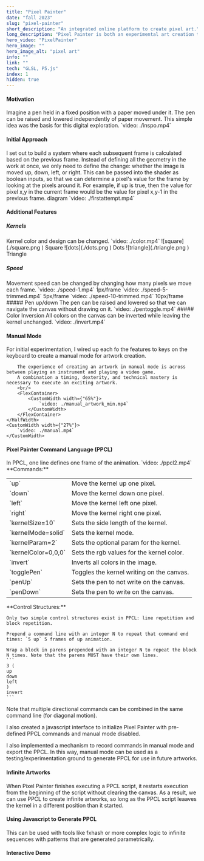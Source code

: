 ```yaml
---
title: "Pixel Painter"
date: "fall 2023"
slug: "pixel-painter"
short_description: "An integrated online platform to create pixel art."
long_description: "Pixel Painter is both an experimental art creation tool and a series of animated pixel artworks. A kernel fixed at the center of the screen paints on a blank canvas while the canvas moves beneath it. This platform leverages a GLSL shader, so that each frame is defined in terms of the previous frame and a series of boolean inputs."
hero_video: "PixelPainter"
hero_image: ""
hero_image_alt: "pixel art"
info: ""
link: ""
tech: "GLSL, P5.js"
index: 1
hidden: true
---
```


#### Motivation
<FlexContainer>
    <ThirdWidth>
       Imagine a pen held in a fixed position with a paper moved under it. The pen can be raised and lowered independently of paper movement. This simple idea was the basis for this digital exploration.
    </ThirdWidth>
    <ThirdWidth>
        `video: ./inspo.mp4`
    </ThirdWidth>
</FlexContainer>

#### Initial Approach
<FlexContainer>
    <ThirdWidth>
        I set out to build a system where each subsequent frame is calculated based on the previous frame. Instead of
        defining all the geometry in the work at once, we only need to define the change: whether the image is moved up,
        down, left, or right. This can be passed into the shader as boolean inputs, so that we can determine a pixel's
        value for the frame by looking at the pixels around it. For example, if up is true, then the value for pixel x,y
        in the current frame would be the value for pixel x,y-1 in the previous frame.
    </ThirdWidth>
    <ThirdWidth>
        diagram
    </ThirdWidth>
</FlexContainer>
<FlexContainer>
    <ThirdWidth>
        `video: ./firstattempt.mp4`
    </ThirdWidth>
</FlexContainer>

#### Additional Features
##### Kernels
<FlexContainer>
    <ThirdWidth>
       Kernel color and design can be changed.
    </ThirdWidth>
    <ThirdWidth>
        <CustomWidth width={"83%"}>
            `video: ./color.mp4`
        </CustomWidth>
        <FlexContainer>
            <CustomWidth width={"30%"}>
                ![square](./square.png )
                <Caption>Square</Caption>
            </CustomWidth>
            <CustomWidth width={"30%"}>
                ![dots](./dots.png )
                <Caption>Dots</Caption>
            </CustomWidth>
            <CustomWidth width={"30%"}>
                ![triangle](./triangle.png )
                <Caption>Triangle</Caption>
            </CustomWidth>
        </FlexContainer>
    </ThirdWidth>
</FlexContainer>

##### Speed
<TwoThirdsWidth>
    Movement speed can be changed by changing how many pixels we move each frame.
</TwoThirdsWidth>
<TwoThirdsWidth>
    <FlexContainer>
        <CustomWidth width={"30%"}>
            `video: ./speed-1.mp4`
            <Caption>1px/frame</Caption>
        </CustomWidth>
        <CustomWidth width={"30%"}>
            `video: ./speed-5-trimmed.mp4`
            <Caption>5px/frame</Caption>
        </CustomWidth>
        <CustomWidth width={"30%"}>
            `video: ./speed-10-trimmed.mp4`
            <Caption>10px/frame</Caption>
        </CustomWidth>
    </FlexContainer>
</TwoThirdsWidth>
##### Pen up/down
<FlexContainer>
    <ThirdWidth>
        The pen can be raised and lowered so that we can navigate the canvas without drawing on it.
    </ThirdWidth>
    <CustomWidth width={"25%"}>
        `video: ./pentoggle.mp4`
    </CustomWidth>
</FlexContainer>
##### Color Inversion
<FlexContainer>
    <ThirdWidth>
        All colors on the canvas can be inverted while leaving the kernel unchanged.
    </ThirdWidth>
    <CustomWidth width={"25%"}>
        `video: ./invert.mp4`
    </CustomWidth>
</FlexContainer>

#### Manual Mode
<FlexContainer>
    <HalfWidth>
        For initial experimentation, I wired up each fo the features to keys on the keyboard to create a manual mode for artwork creation.

        The experience of creating an artwork in manual mode is across between playing an instrument and playing a video game.
        A combination a timing, dexterity, and technical mastery is necessary to execute an exciting artwork.
        <br/>
        <FlexContainer>
            <CustomWidth width={"65%"}>
                `video: ./manual_artwork_min.mp4`
            </CustomWidth>
        </FlexContainer>
    </HalfWidth>
    <CustomWidth width={"27%"}>
        `video: ./manual.mp4`
    </CustomWidth>
</FlexContainer>

#### Pixel Painter Command Language (PPCL)


<FlexContainer>
    <ThirdWidth>
        In PPCL, one line defines one frame of the animation.
    </ThirdWidth>
    <ThirdWidth>
        `video: ./ppcl2.mp4`
    </ThirdWidth>
</FlexContainer>

<HalfWidth>
    **Commands:**
    <table>
    <tr>
        <td>`up`</td>
        <td>Move the kernel up one pixel.</td>
    </tr>
    <tr>
        <td>`down`</td>
        <td>Move the kernel down one pixel.</td>
    </tr>
    <tr>
        <td>`left`</td>
        <td>Move the kernel left one pixel.</td>
    </tr>
    <tr>
        <td>`right`</td>
        <td>Move the kernel right one pixel.</td>
    </tr>
    <tr>
        <td>`kernelSize=10`</td>
        <td> Sets the side length of the kernel.</td>
    </tr>
    <tr>
        <td>`kernelMode=solid` </td>
        <td>Sets the kernel mode.</td>
    </tr>
    <tr>
        <td>`kernelParam=2` </td>
        <td>Sets the optional param for the kernel.</td>
    </tr>
    <tr>
        <td>`kernelColor=0,0,0`</td>
        <td> Sets the rgb values for the kernel color.</td>
    </tr>
    <tr>
        <td>`invert`</td>
        <td> Inverts all colors in the image.</td>
    </tr>
    <tr>
        <td>`togglePen`</td>
        <td> Toggles the kernel writing on the canvas.</td>
    </tr>
    <tr>
        <td>`penUp`</td>
        <td> Sets the pen to not write on the canvas.</td>
    </tr>
    <tr>
        <td>`penDown`</td>
        <td> Sets the pen to write on the canvas.</td>
    </tr>
</table>
    **Control Structures:**

    Only two simple control structures exist in PPCL: line repetition and block repetition.

    Prepend a command line with an integer N to repeat that command end times: `5 up` 5 frames of up animation.

    Wrap a block in parens prepended with an integer N to repeat the block N times. Note that the parens MUST have their own lines.
    ```
    3 (
    up
    down
    left
    )
    invert
    ```

</HalfWidth>

Note that multiple directional commands can be combined in the same command line (for diagonal motion).

I also created a javascript interface to initialize Pixel Painter with pre-defined PPCL commands and manual mode disabled.

I also implemented a mechanism to record commands in manual mode and export the PPCL. In this way, manual mode can be used as a testing/experimentation ground to generate PPCL for use in future artworks.

#### Infinite Artworks
When Pixel Painter finishes executing a PPCL script, it restarts execution from the beginning of the script without clearing the canvas.
As a result, we can use PPCL to create infinite artworks, so long as the PPCL script leaaves the kernel in a different position than it started.

#### Using Javascript to Generate PPCL
This can be used with tools like fxhash or more complex logic to infinite sequences with patterns that are generated parametrically.

#### Interactive Demo